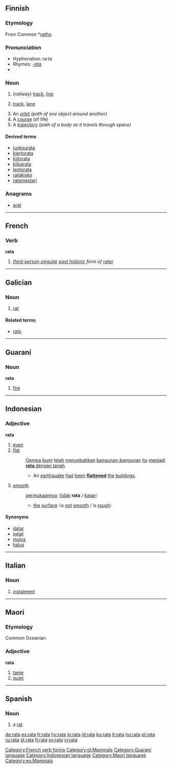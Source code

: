 {{see|Rata|raţă}}
==Finnish==

===Etymology===
From Common {{Ger.|fi}} *''[[ratho]]''.

===Pronunciation===
* Hyphenation: ra·ta
* Rhymes: [[Rhymes:Finnish:-ɑtɑ|-ɑtɑ]]
* {{IPA|[ˈrɑtɑ]}}

===Noun===
{{fi-noun|ra|type=rauta}}

# (''railway'') [[track]], [[line]]
# {{sports|lang=fi}} [[track]], [[lane]]
# An [[orbit]] ''(path of one object around another)''
# A [[course]] (of life)
# A [[trajectory]]  ''(path of a body as it travels through space)''

====Derived terms====
* [[juoksurata]]
* [[kiertorata]]
* [[kiitorata]]
* [[kilparata]]
* [[lentorata]]
* [[ratakisko]]
* [[ratamestari]]

===Anagrams===
* [[arat#Finnish|arat]]

----

==French==

===Verb===
'''rata'''

# ''[[third-person singular]] [[past historic]] form of [[rater#French|rater]]''

[[Category:French verb forms]]

----

==Galician==

===Noun===
{{gl-noun-f}}

# [[rat]]

====Related terms====
* [[rato]]

[[Category:gl:Mammals]]

----

==Guaraní==

===Noun===
'''rata'''

# [[fire]]

[[Category:Guaraní language]]

----

==Indonesian==

===Adjective===
'''rata'''

# [[even]]
# [[flat]]
#: [[gempa|Gempa]] [[bumi]] [[telah]] [[sebab|menyebabkan]] [[bangun|bangunan-bangunan]] [[itu]] [[jadi|menjadi]] <u>'''rata''' [[dengan]] [[tanah]]</u>.
#:* An [[earthquake]]  [[had]] [[been]] '''[[flatten]]ed''' [[the]] [[building]]s.
# [[smooth]]
#: [[muka|permukaannya]] <font color="grey">(</font>[[tidak]] '''rata''' / [[kasar]]<font color="grey">)</font>
#:* [[the]] [[surface]] <font color="grey">(</font>is [[not]] [[smooth]] / is [[rough]]<font color="grey">)</font>

====Synonyms====
* [[datar]]
* [[pelat]]
* [[mulus]]
* [[halus]]

[[Category:Indonesian language]]

----

==Italian==

===Noun===
{{it-noun|rat|f|a|e}}

# [[instalment]]

----

==Maori==

===Etymology===
Common Oceanian

===Adjective===
'''rata'''

# [[tame]]
# [[quiet]]

[[Category:Maori language]]

----

==Spanish==

===Noun===
{{es-noun-f}}

# a [[rat]]

[[Category:es:Mammals]]

[[de:rata]]
[[es:rata]]
[[fr:rata]]
[[hy:rata]]
[[io:rata]]
[[id:rata]]
[[ku:rata]]
[[lt:rata]]
[[hu:rata]]
[[pl:rata]]
[[ru:rata]]
[[st:rata]]
[[fi:rata]]
[[sv:rata]]
[[vi:rata]]